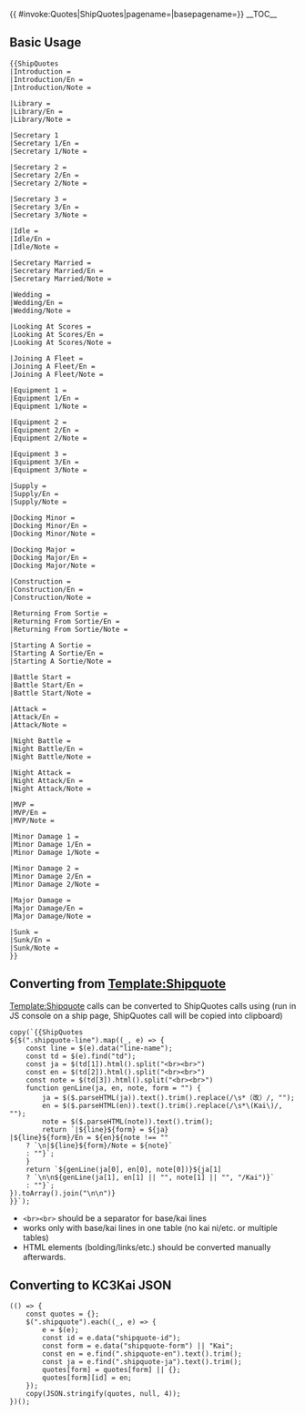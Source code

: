 <includeonly>{{ {{{subst|safesubst:}}}#invoke:Quotes|ShipQuotes|pagename={{SUBPAGENAME}}|basepagename={{BASEPAGENAME}}}}</includeonly><noinclude>
__TOC__
==Basic Usage==
<pre>
{{ShipQuotes
|Introduction = 
|Introduction/En = 
|Introduction/Note = 

|Library = 
|Library/En = 
|Library/Note = 

|Secretary 1
|Secretary 1/En = 
|Secretary 1/Note = 

|Secretary 2 = 
|Secretary 2/En = 
|Secretary 2/Note = 

|Secretary 3 = 
|Secretary 3/En = 
|Secretary 3/Note = 

|Idle = 
|Idle/En = 
|Idle/Note = 

|Secretary Married = 
|Secretary Married/En = 
|Secretary Married/Note = 

|Wedding = 
|Wedding/En = 
|Wedding/Note = 

|Looking At Scores = 
|Looking At Scores/En = 
|Looking At Scores/Note = 

|Joining A Fleet = 
|Joining A Fleet/En = 
|Joining A Fleet/Note = 

|Equipment 1 = 
|Equipment 1/En = 
|Equipment 1/Note = 

|Equipment 2 = 
|Equipment 2/En = 
|Equipment 2/Note = 

|Equipment 3 = 
|Equipment 3/En = 
|Equipment 3/Note = 

|Supply = 
|Supply/En = 
|Supply/Note = 

|Docking Minor = 
|Docking Minor/En = 
|Docking Minor/Note = 

|Docking Major = 
|Docking Major/En = 
|Docking Major/Note = 

|Construction = 
|Construction/En = 
|Construction/Note = 

|Returning From Sortie = 
|Returning From Sortie/En = 
|Returning From Sortie/Note = 

|Starting A Sortie = 
|Starting A Sortie/En = 
|Starting A Sortie/Note = 

|Battle Start = 
|Battle Start/En = 
|Battle Start/Note = 

|Attack = 
|Attack/En = 
|Attack/Note = 

|Night Battle = 
|Night Battle/En = 
|Night Battle/Note = 

|Night Attack = 
|Night Attack/En = 
|Night Attack/Note = 

|MVP = 
|MVP/En = 
|MVP/Note = 

|Minor Damage 1 = 
|Minor Damage 1/En = 
|Minor Damage 1/Note = 

|Minor Damage 2 = 
|Minor Damage 2/En = 
|Minor Damage 2/Note = 

|Major Damage = 
|Major Damage/En = 
|Major Damage/Note = 

|Sunk = 
|Sunk/En = 
|Sunk/Note = 
}}
</pre>
==Converting from [[Template:Shipquote]]==
[[Template:Shipquote]] calls can be converted to ShipQuotes calls using (run in JS console on a ship page, ShipQuotes call will be copied into clipboard)
<pre>
copy(`{{ShipQuotes
${$(".shipquote-line").map((_, e) => {
    const line = $(e).data("line-name");
    const td = $(e).find("td");
    const ja = $(td[1]).html().split("<br><br>")
    const en = $(td[2]).html().split("<br><br>")
    const note = $(td[3]).html().split("<br><br>")
    function genLine(ja, en, note, form = "") {
        ja = $($.parseHTML(ja)).text().trim().replace(/\s*（改）/, "");
        en = $($.parseHTML(en)).text().trim().replace(/\s*\(Kai\)/, "");
        note = $($.parseHTML(note)).text().trim();
        return `|${line}${form} = ${ja}
|${line}${form}/En = ${en}${note !== ""
    ? `\n|${line}${form}/Note = ${note}`
    : ""}`;
    }
    return `${genLine(ja[0], en[0], note[0])}${ja[1]
    ? `\n\n${genLine(ja[1], en[1] || "", note[1] || "", "/Kai")}`
    : ""}`;
}).toArray().join("\n\n")}
}}`);
</pre>
* <code><nowiki><br><br></nowiki></code> should be a separator for base/kai lines
* works only with base/kai lines in one table (no kai ni/etc. or multiple tables)
* HTML elements (bolding/links/etc.) should be converted manually afterwards.

==Converting to KC3Kai JSON==
<pre>
(() => {
    const quotes = {};
    $(".shipquote").each((_, e) => {
        e = $(e);
        const id = e.data("shipquote-id");
        const form = e.data("shipquote-form") || "Kai";
        const en = e.find(".shipquote-en").text().trim();
        const ja = e.find(".shipquote-ja").text().trim();
        quotes[form] = quotes[form] || {};
        quotes[form][id] = en;
    });
    copy(JSON.stringify(quotes, null, 4));
})();
</pre>
</noinclude>